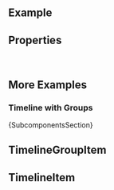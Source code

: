 
<Meta of={ComponentStories} />

<DocsHeader of={ComponentStories} since="0.4.0" />

<br />

## Example

<Canvas of={ComponentStories.Default} />

## Properties

<ControlsWithNote of={ComponentStories.Default} />

<br />

## More Examples

### Timeline with Groups

<Canvas of={ComponentStories.WithGroups} />

<Markdown>{SubcomponentsSection}</Markdown>

## TimelineGroupItem

<Description of={TimelineGroupItem} />
<ArgTypesWithNote of={TimelineGroupItem} />

## TimelineItem

<Description of={TimelineItem} />
<ArgTypesWithNote of={TimelineItem} />

<Footer />
